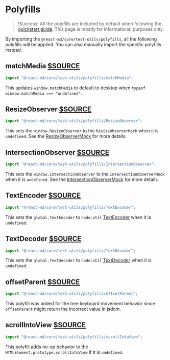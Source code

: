 # Polyfills

> !Success! All the polyfills are included by default when following the
> [quickstart guide](./quickstart#setup-polyfills-and-test-matchers). This page
> is mostly for informational purposes only.

By importing the `@react-md/core/test-utils/polyfills`, all the following
polyfills will be applied. You can also manually import the specific polyfills
instead.

## matchMedia [$SOURCE](packages/core/src/test-utils/polyfills/matchMedia.ts)

```ts
import "@react-md/core/test-utils/polyfills/matchMedia";
```

This updates `window.matchMedia` to default to desktop when `typeof window.matchMedia === "undefined"`.

## ResizeObserver [$SOURCE](packages/core/src/test-utils/polyfills/ResizeObserver.ts)

```ts
import "@react-md/core/test-utils/polyfills/ResizeObserver";
```

This sets the `window.ResizeObserver` to the `ResizeObserverMock`
when it is `undefined`. See the
[ResizeObserverMock](./test-utils#resize-observer-mock) for more details.

## IntersectionObserver [$SOURCE](packages/core/src/test-utils/polyfills/IntersectionObserver.ts)

```ts
import "@react-md/core/test-utils/polyfills/IntersectionObserver";
```

This sets the `window.IntersectionObserver` to the `IntersectionObserverMock`
when it is `undefined`. See the
[IntersectionObserverMock](./test-utils#intersection-observer-mock) for more details.

## TextEncoder [$SOURCE](packages/core/src/test-utils/polyfills/TextEncoder.ts)

```ts
import "@react-md/core/test-utils/polyfills/TextEncoder";
```

This sets the `global.TextEncoder` to `node:util`
[TextEncoder](https://nodejs.org/docs/latest-v22.x/api/util.html#class-utiltextencoder)
when it is `undefined`.

## TextDecoder [$SOURCE](packages/core/src/test-utils/polyfills/TextDecoder.ts)

```ts
import "@react-md/core/test-utils/polyfills/TextDecoder";
```

This sets the `global.TextDecoder` to `node:util`
[TextDecoder](https://nodejs.org/docs/latest-v22.x/api/util.html#class-utiltextdecoder)
when it is `undefined`.

## offsetParent [$SOURCE](packages/core/src/test-utils/polyfills/offsetParent.ts)

```ts
import "@react-md/core/test-utils/polyfills/offsetParent";
```

This polyfill was added for the tree keyboard movement behavior since `offsetParent` might return the incorrect value in jsdom.

## scrollIntoView [$SOURCE](packages/core/src/test-utils/polyfills/scrollIntoView.ts)

```ts
import "@react-md/core/test-utils/polyfills/scrollIntoView";
```

This polyfill adds no-op behavior to the `HTMLElement.prototype.scrollIntoView` if it is `undefined`.
